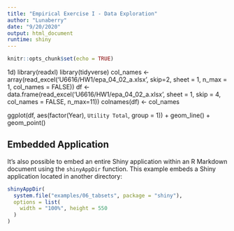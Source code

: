```yaml
---
title: "Empirical Exercise I - Data Exploration"
author: "Lunaberry"
date: "9/20/2020"
output: html_document
runtime: shiny
---
```


```r
knitr::opts_chunk$set(echo = TRUE)
```


1d) 
library(readxl)
library(tidyverse)
col_names <- array(read_excel('U6616/HW1/epa_04_02_a.xlsx', skip=2, sheet = 1, n_max = 1, col_names = FALSE))
df <- data.frame(read_excel('U6616/HW1/epa_04_02_a.xlsx', sheet = 1, skip = 4, col_names = FALSE, n_max=11))
colnames(df) <- col_names

ggplot(df, aes(factor(Year), `Utility Total`, group = 1)) + geom_line() + geom_point()

## Embedded Application

It's also possible to embed an entire Shiny application within an R Markdown document using the `shinyAppDir` function. This example embeds a Shiny application located in another directory:

```r
shinyAppDir(
  system.file("examples/06_tabsets", package = "shiny"),
  options = list(
    width = "100%", height = 550
  )
)
```

